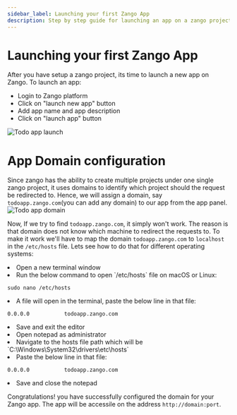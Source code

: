 ```yaml
---
sidebar_label: Launching your first Zango App
description: Step by step guide for launching an app on a zango project
---
```


# Launching your first Zango App
After you have setup a zango project, its time to launch a new app on Zango. To launch an app:

- Login to Zango platform
- Click on "launch new app" button
- Add app name and app description 
- Click on "launch app" button

![Todo app launch](/img/todoapp_launch.gif)

# App Domain configuration
Since zango has the ability to create multiple projects under one single zango project, it uses domains to identify which project
should the request be redirected to. Hence, we will assign a domain, say `todoapp.zango.com`(you can add any domain) to our app from the app panel.
![Todo app domain](/img/todoapp_domain_configure.gif)

Now, If we try to find `todoapp.zango.com`, it simply won't work. The reason is that domain does not know which machine to redirect
the requests to. 
To make it work we'll have to map the domain `todoapp.zango.com` to `localhost` in the `/etc/hosts` file. Lets see how to do that
for different operating systems:

<Tabs>
  <TabItem value="macos" label="MacOS/Linux" default>
  <li>Open a new terminal window</li>
  <li>Run the below command to open `/etc/hosts` file on macOS or Linux:</li>

    sudo nano /etc/hosts

  <li>A file will open in the terminal, paste the below line in that file:</li>

    0.0.0.0           todoapp.zango.com
    
  <li>Save and exit the editor</li>
  </TabItem>
  <TabItem value="windows" label="Windows">
  <li>Open notepad as administrator</li>
  <li>Navigate to the hosts file path which will be `C:\Windows\System32\drivers\etc\hosts`</li>
  <li>Paste the below line in that file:</li>

    0.0.0.0           todoapp.zango.com

  <li>Save and close the notepad</li>
  </TabItem>
</Tabs>
    

Congratulations! you have successfully configured the domain for your Zango app. The app will be accessile on the address
`http://domain:port`.